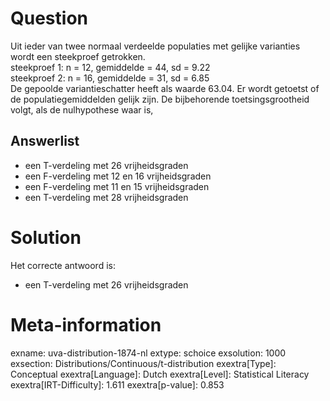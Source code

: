 Question
========

Uit ieder van twee normaal verdeelde populaties met gelijke varianties
wordt een steekproef getrokken.\
steekproef 1: n = 12, gemiddelde = 44, sd = 9.22\
steekproef 2: n = 16, gemiddelde = 31, sd = 6.85\
De gepoolde variantieschatter heeft als waarde 63.04. Er wordt getoetst
of de populatiegemiddelden gelijk zijn. De bijbehorende
toetsingsgrootheid volgt, als de nulhypothese waar is,

Answerlist
----------

* een T-verdeling met 26 vrijheidsgraden
* een F-verdeling met 12 en 16 vrijheidsgraden
* een F-verdeling met 11 en 15 vrijheidsgraden
* een T-verdeling met 28 vrijheidsgraden

Solution
========

Het correcte antwoord is: 

* een T-verdeling met 26 vrijheidsgraden

Meta-information
================
exname: uva-distribution-1874-nl
extype: schoice
exsolution: 1000
exsection: Distributions/Continuous/t-distribution
exextra[Type]: Conceptual
exextra[Language]: Dutch
exextra[Level]: Statistical Literacy
exextra[IRT-Difficulty]: 1.611
exextra[p-value]: 0.853
